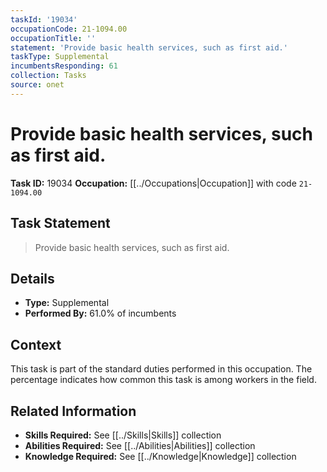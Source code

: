 ```yaml
---
taskId: '19034'
occupationCode: 21-1094.00
occupationTitle: ''
statement: 'Provide basic health services, such as first aid.'
taskType: Supplemental
incumbentsResponding: 61
collection: Tasks
source: onet
---
```

# Provide basic health services, such as first aid.

**Task ID:** 19034
**Occupation:** [[../Occupations|Occupation]] with code `21-1094.00`

## Task Statement

> Provide basic health services, such as first aid.

## Details

- **Type:** Supplemental
- **Performed By:** 61.0% of incumbents

## Context

This task is part of the standard duties performed in this occupation. The percentage indicates how common this task is among workers in the field.

## Related Information

- **Skills Required:** See [[../Skills|Skills]] collection
- **Abilities Required:** See [[../Abilities|Abilities]] collection
- **Knowledge Required:** See [[../Knowledge|Knowledge]] collection
